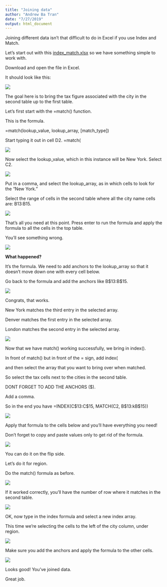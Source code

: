 ```yaml
---
title: "Joining data"
author: "Andrew Ba Tran"
date: "7/27/2019"
output: html_document
---
```


Joining different data isn't that difficult to do in Excel if you use Index and Match.

Let's start out with this [index_match.xlsx](http://andrewbatran.com/ewa/index_match.xlsx) so we have something simple to work with.

Download and open the file in Excel. 

It should look like this:


![](http://andrewbatran.com/ewa/joining_data/index1.png)



The goal here is to bring the tax figure associated with the city in the second table up to the first table.

Let's first start with the =match() function.

This is the formula.

=match(lookup_value, lookup_array, [match_type])

Start typing it out in cell D2. =match(



![](http://andrewbatran.com/ewa/joining_data/index2.png)

Now select the lookup_value, which in this instance will be New York. Select C2.

![](http://andrewbatran.com/ewa/joining_data/index3.png)

Put in a comma, and select the lookup_array, as in which cells to look for the "New York."

Select the range of cells in the second table where all the city name cells are: B13:B15.

![](http://andrewbatran.com/ewa/joining_data/index4.png)



That's all you need at this point. Press enter to run the formula and apply the formula to all the cells in the top table.

You'll see something wrong.



![](http://andrewbatran.com/ewa/joining_data/index5.png)



**What happened?**

It's the formula. We need to add anchors to the lookup_array so that it doesn't move down one with every cell below.

Go back to the formula and add the anchors like B$13:B$15.



![](http://andrewbatran.com/ewa/joining_data/index6.png)

Congrats, that works.

New York matches the third entry in the selected array.

Denver matches the first entry in the selected array.

London matches the second entry in the selected array.



![](http://andrewbatran.com/ewa/joining_data/index7.png)

Now that we have match() working successfully, we bring in index().

In front of match() but in front of the = sign, add index(

and then select the array that you want to bring over when matched.

So select the tax cells next to the cities in the second table.

DONT FORGET TO ADD THE ANCHORS ($).

Add a comma.

So in the end you have =INDEX(C$13:C$15, MATCH(C2, B$13:kB$15))



![](http://andrewbatran.com/ewa/joining_data/index8.png)



Apply that formula to the cells below and you'll have everything you need!

Don't forget to copy and paste values only to get rid of the formula.

![](http://andrewbatran.com/ewa/joining_data/index9.png)

You can do it on the flip side.

Let's do it for region.

Do the match() formula as before.

![](http://andrewbatran.com/ewa/joining_data/index10.png)



If it worked correctly, you'll have the number of row where it matches in the second table.

![](http://andrewbatran.com/ewa/joining_data/index11.png)



OK, now type in the index formula and select a new index array. 

This time we're selecting the cells to the left of the city column, under region.

![](http://andrewbatran.com/ewa/joining_data/index12.png)

Make sure you add the anchors and apply the formula to the other cells.



![](http://andrewbatran.com/ewa/joining_data/index13.png)



Looks good! You've joined data.

Great job.